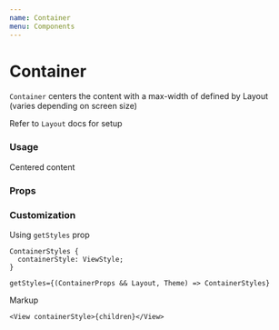 ```yaml
---
name: Container
menu: Components
---
```




# Container

`Container` centers the content with a max-width of defined by Layout (varies depending on screen size)

Refer to `Layout` docs for setup

### Usage

<Playground>
  <LayoutProvider>
    <Box backgroundColor="#67c6bb" padding={3}>
      <Container
        fluid={false} // Should not contain width
        size={undefined} // Override default container size
      >
        <Box backgroundColor="white" padding={3}>
          <Text>Centered content</Text>
        </Box>
      </Container>
    </Box>

  </LayoutProvider>
</Playground>

### Props

<Props of={Container} />

### Customization

Using `getStyles` prop

```
ContainerStyles {
  containerStyle: ViewStyle;
}

getStyles={(ContainerProps && Layout, Theme) => ContainerStyles}
```

Markup

```tsx
<View containerStyle>{children}</View>
```
